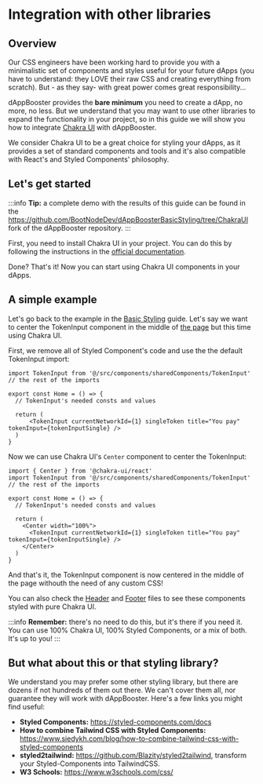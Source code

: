 # Integration with other libraries

## Overview

Our CSS engineers have been working hard to provide you with a minimalistic set of components and styles useful for your future dApps (you have to understand: they LOVE their raw CSS and creating everything from scratch). But - as they say- with great power comes great responsibility...

dAppBooster provides the **bare minimum** you need to create a dApp, no more, no less. But we understand that you may want to use other libraries to expand the functionality in your project, so in this guide we will show you how to integrate [Chakra UI](https://v2.chakra-ui.com/) with dAppBooster.

We consider Chakra UI to be a great choice for styling your dApps, as it provides a set of standard components and tools and it's also compatible with React's and Styled Components' philosophy.

## Let's get started

:::info
**Tip:** a complete demo with the results of this guide can be found in the https://github.com/BootNodeDev/dAppBoosterBasicStyling/tree/ChakraUI fork of the dAppBooster repository.
:::

First, you need to install Chakra UI in your project. You can do this by following the instructions in the [official documentation](https://v2.chakra-ui.com/getting-started/vite-guide).

Done? That's it! Now you can start using Chakra UI components in your dApps.

## A simple example

Let's go back to the example in the [Basic Styling](styling/basic-styling.mdx) guide. Let's say we want to center the TokenInput component in the middle of [the page](https://github.com/BootNodeDev/dAppBoosterBasicStyling/blob/ChakraUI/src/components/pageComponents/home/index.tsx) but this time using Chakra UI.

First, we remove all of Styled Component's code and use the the default TokenInput import:

```tsx
import TokenInput from '@/src/components/sharedComponents/TokenInput'
// the rest of the imports

export const Home = () => {
  // TokenInput's needed consts and values

  return (
      <TokenInput currentNetworkId={1} singleToken title="You pay" tokenInput={tokenInputSingle} />
  )
}
```

Now we can use Chakra UI's `Center` component to center the TokenInput:

```tsx
import { Center } from '@chakra-ui/react'
import TokenInput from '@/src/components/sharedComponents/TokenInput'
// the rest of the imports

export const Home = () => {
  // TokenInput's needed consts and values

  return (
    <Center width="100%">
      <TokenInput currentNetworkId={1} singleToken title="You pay" tokenInput={tokenInputSingle} />
    </Center>
  )
}
```

And that's it, the TokenInput component is now centered in the middle of the page withouth the need of any custom CSS!

You can also check the [Header](https://github.com/BootNodeDev/dAppBoosterBasicStyling/blob/ChakraUI/src/components/sharedComponents/ui/Header.tsx) and [Footer](https://github.com/BootNodeDev/dAppBoosterBasicStyling/blob/ChakraUI/src/components/sharedComponents/ui/Footer.tsx) files to see these components styled with pure Chakra UI.

:::info
**Remember:** there's no need to do this, but it's there if you need it. You can use 100% Chakra UI, 100% Styled Components, or a mix of both. It's up to you!
:::

## But what about this or that styling library?

We understand you may prefer some other styling library, but there are dozens if not hundreds of them out there. We can't cover them all, nor guarantee they will work with dAppBooster. Here's a few links you might find useful:

- **Styled Components:** https://styled-components.com/docs
- **How to combine Tailwind CSS with Styled Components:** https://www.siedykh.com/blog/how-to-combine-tailwind-css-with-styled-components
- **styled2tailwind:** https://github.com/Blazity/styled2tailwind, transform your Styled-Components into TailwindCSS.
- **W3 Schools:** https://www.w3schools.com/css/